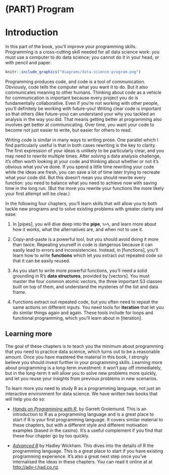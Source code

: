 # (PART) Program {-}

# Introduction {#program-intro}

In this part of the book, you'll improve your programming skills. Programming is a cross-cutting skill needed for all data science work: you must use a computer to do data science; you cannot do it in your head, or with pencil and paper. 

```r
knitr::include_graphics("diagrams/data-science-program.png")
```

Programming produces code, and code is a tool of communication. Obviously, code tells the computer what you want it to do. But it also communicates meaning to other humans. Thinking about code as a vehicle for communication is important because every project you do is fundamentally collaborative. Even if you're not working with other people, you'll definitely be working with future-you! Writing clear code is important so that others (like future-you) can understand your why you tackled an analysis in the way you did. That means getting better at programming also involves get better at communicating. Over time, you want your code to become not just easier to write, but easier for others to read. 

Writing code is similar in many ways to writing prose. One parallel which I find particularly useful is that in both cases rewriting is the key to clarity. The first expression of your ideas is unlikely to be particularly clear, and you may need to rewrite multiple times. After solving a data analysis challenge, it's often worth looking at your code and thinking about whether or not it's obvious what you've done. If you spend a little time rewriting your code while the ideas are fresh, you can save a lot of time later trying to recreate what your code did. But this doesn't mean you should rewrite every function: you need to balance what you need to achieve now with saving time in the long run. (But the more you rewrite your functions the more likely your first attempt will be clear.)

In the following four chapters, you'll learn skills that will allow you to both tackle new programs and to solve existing problems with greater clarity and ease: 

1.  In [pipes], you will dive deep into the __pipe__, `%>%`, and learn more 
    about how it works, what the alternatives are, and when not to use it.

1.  Copy-and-paste is a powerful tool, but you should avoid doing it more than
    twice. Repeating yourself in code is dangerous because it can easily lead 
    to errors and inconsistencies. Instead, in [functions], you'll learn
    how to write __functions__ which let you extract out repeated code so that 
    it can be easily reused.

1.  As you start to write more powerful functions, you'll need a solid
    grounding in R's __data structures__, provided by [vectors]. You must master 
    the four common atomic vectors, the three important S3 classes built on 
    top of them, and understand the mysteries of the list and data frame. 

1.  Functions extract out repeated code, but you often need to repeat the
    same actions on different inputs. You need tools for __iteration__ that
    let you do similar things again and again. These tools include for loops 
    and functional programming, which you'll learn about in [iteration].

## Learning more

The goal of these chapters is to teach you the minimum about programming that you need to practice data science, which turns out to be a reasonable amount. Once you have mastered the material in this book, I strongly believe you should invest further in your programming skills. Learning more about programming is a long-term investment: it won't pay off immediately, but in the long-term it will allow you to solve new problems more quickly, and let you reuse your insights from previous problems in new scenarios.

To learn more you need to study R as a programming language, not just an interactive environment for data science. We have written two books that will help you do so:

* [_Hands on Programming with R_](https://amzn.com/1449359019),
  by Garrett Grolemund. This is an introduction to R as a programming language 
  and is a great place to start if R is your first programming language. It 
  covers similar material to these chapters, but with a different style and
  different motivation examples (based in the casino). It's a useful complement 
  if you find that these four chapter go by too quickly.
  
* [_Advanced R_](https://amzn.com/1466586966) by Hadley Wickham. This dives into the
  details of R the programming language. This is a great place to start if you
  have existing programming experience. It's also a great next step once you've 
  internalised the ideas in these chapters. You can read it online at at 
  <http://adv-r.had.co.nz>.
